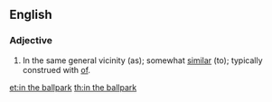 ==English==

===Adjective===
{{head|en|adjective}}

# {{lb|en|figuratively}} In the same general vicinity (as); somewhat [[similar]] (to); <span class="use-with-mention">typically construed with <span class="mention">[[of]]</span></span>.

[[et:in the ballpark]]
[[th:in the ballpark]]